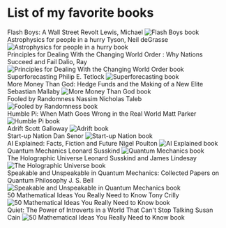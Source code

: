 
# List of my favorite books

<div className="book">
  Flash Boys: A Wall Street Revolt Lewis, Michael
  <Image
    src={FlashBoys}
    alt="Flash Boys book"
    height={100}
    className="center-image"
  />
</div>

<div className="book">
  Astrophysics for people in a hurry Tyson, Neil deGrasse
  <Image
    src={AstroPhysics}
    alt="Astrophysics for people in a hurry book"
    height={100}
    className="center-image"
  />
</div>
<div className="book">
  Principles for Dealing With the Changing World Order : Why Nations Succeed and
  Fail Dalio, Ray
  <Image
    src={Principles}
    alt="Principles for Dealing With the Changing World Order book"
    height={100}
    className="center-image"
  />
</div>

<div className="book">
  Superforecasting Philip E. Tetlock
  <Image
    src={Superforecasting}
    alt="Superforecasting book"
    height={100}
    className="center-image"
  />
</div>

<div className="book">
  More Money Than God: Hedge Funds and the Making of a New Elite Sebastian
  Mallaby
  <Image
    src={MoreMoney}
    alt="More Money Than God book"
    height={100}
    className="center-image"
  />
</div>

<div className="book">
  Fooled by Randomness Nassim Nicholas Taleb
  <Image
    src={Fooled}
    alt="Fooled by Randomness book"
    height={100}
    className="center-image"
  />
</div>

<div className="book">
  Humble Pi: When Math Goes Wrong in the Real World Matt Parker
  <Image
    src={HumblePi}
    alt="Humble Pi book"
    height={100}
    className="center-image"
  />
</div>

<div className="book">
  Adrift Scott Galloway
  <Image src={Adrift} alt="Adrift book" height={100} className="center-image" />
</div>

<div className="book">
  Start-up Nation Dan Senor
  <Image
    src={Start}
    alt="Start-up Nation book"
    height={100}
    className="center-image"
  />
</div>

<div className="book">
  AI Explained: Facts, Fiction and Future Nigel Poulton
  <Image
    src={AIExplained}
    alt="AI Explained book"
    height={100}
    className="center-image"
  />
</div>

<div className="book">
  Quantum Mechanics Leonard Susskind
  <Image
    src={Quantum}
    alt="Quantum Mechanics book"
    height={100}
    className="center-image"
  />
</div>

<div className="book">
  The Holographic Universe Leonard Susskind and James Lindesay
  <Image
    src={Holographic}
    alt="The Holographic Universe book"
    height={100}
    className="center-image"
  />
</div>

<div className="book">
  Speakable and Unspeakable in Quantum Mechanics: Collected Papers on Quantum
  Philosophy J. S. Bell
  <Image
    src={Speakable}
    alt="Speakable and Unspeakable in Quantum Mechanics book"
    height={100}
    className="center-image"
  />
</div>

<div className="book">
  50 Mathematical Ideas You Really Need to Know Tony Crilly
  <Image
    src={MathIdeas}
    alt="50 Mathematical Ideas You Really Need to Know book"
    height={100}
    className="center-image"
  />
</div>

<div className="book">
  Quiet: The Power of Introverts in a World That Can't Stop Talking Susan Cain
  <Image
    src={quiet}
    alt="50 Mathematical Ideas You Really Need to Know book"
    height={100}
    className="center-image"
  />
</div>
